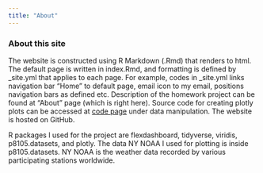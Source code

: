 ```yaml
---
title: "About"
---
```


### About this site

The website is constructed using R Markdown (.Rmd) that renders to html. The default page is written in index.Rmd, and formatting is defined by _site.yml that applies to each page. For example, codes in _site.yml links navigation bar "Home" to default page, email icon to my email, positions navigation bars as defined etc. Description of the homework project can be found at "About" page (which is right here). Source code for creating plotly plots can be accessed at [code page](code.html) under data manipulation. The website is hosted on GitHub.

R packages I used for the project are flexdashboard, tidyverse, viridis, p8105.datasets, and plotly. The data NY NOAA I used for plotting is inside p8105.datasets. NY NOAA is the weather data recorded by various participating stations worldwide.